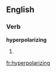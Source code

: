
==English==

===Verb===
'''hyperpolarizing'''

# {{present participle of|[[hyperpolarize]]}}

[[fr:hyperpolarizing]]